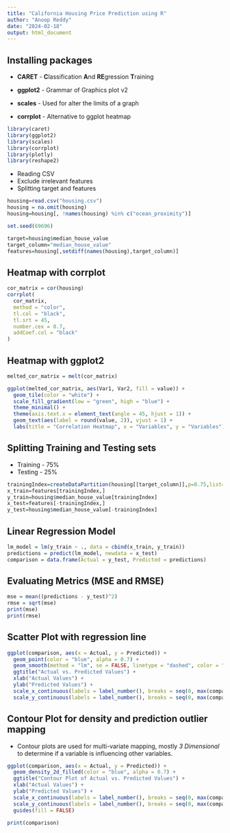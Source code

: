 ---
title: "California Housing Price Prediction using R"
author: "Anoop Reddy"
date: "2024-02-18"
output: html_document
---

## Installing packages

-   **CARET** - **C**lassification **A**nd **RE**gression **T**raining

-   **ggplot2** - Grammar of Graphics plot v2

-   **scales** - Used for alter the limits of a graph

-   **corrplot** - Alternative to ggplot heatmap

```{r packages}
library(caret)
library(ggplot2)
library(scales)
library(corrplot)
library(plotly)
library(reshape2)
```

-   Reading CSV
-   Exclude irrelevant features
-   Splitting target and features

```{r Reading csv, excluding irrelevant features, splitting target and features}
housing=read.csv("housing.csv")
housing = na.omit(housing)
housing=housing[, !names(housing) %in% c("ocean_proximity")]

set.seed(69696)

target=housing$median_house_value
target_column="median_house_value"
features=housing[,setdiff(names(housing),target_column)]
```

## Heatmap with corrplot

```{r corrplot}
cor_matrix = cor(housing)
corrplot(
  cor_matrix,
  method = "color",
  tl.col = "black",
  tl.srt = 45,
  number.cex = 0.7,
  addCoef.col = "black"
)
```

## Heatmap with ggplot2

```{r ggplot2}
melted_cor_matrix = melt(cor_matrix)

ggplot(melted_cor_matrix, aes(Var1, Var2, fill = value)) +
  geom_tile(color = "white") +
  scale_fill_gradient(low = "green", high = "blue") + 
  theme_minimal() +
  theme(axis.text.x = element_text(angle = 45, hjust = 1)) +  
  geom_text(aes(label = round(value, 2)), vjust = 1) +  
  labs(title = "Correlation Heatmap", x = "Variables", y = "Variables")

```

## Splitting Training and Testing sets

-   Training - 75%
-   Testing - 25%

```{r training set}

trainingIndex=createDataPartition(housing[[target_column]],p=0.75,list=FALSE)
x_train=features[trainingIndex,]
y_train=housing$median_house_value[trainingIndex]
x_test=features[-trainingIndex,]
y_test=housing$median_house_value[-trainingIndex]

```

## Linear Regression Model

```{r LR}
lm_model = lm(y_train ~ ., data = cbind(x_train, y_train))
predictions = predict(lm_model, newdata = x_test)
comparison = data.frame(Actual = y_test, Predicted = predictions)

```

## Evaluating Metrics (MSE and RMSE)

```{r metrics}
mse = mean((predictions - y_test)^2)
rmse = sqrt(mse)
print(mse)
print(rmse)

```

## Scatter Plot with regression line

```{r scatter}
ggplot(comparison, aes(x = Actual, y = Predicted)) +
  geom_point(color = "blue", alpha = 0.7) +
  geom_smooth(method = "lm", se = FALSE, linetype = "dashed", color = "red") +
  ggtitle("Actual vs. Predicted Values") +
  xlab("Actual Values") +
  ylab("Predicted Values") +
  scale_x_continuous(labels = label_number(), breaks = seq(0, max(comparison$Actual), by = 100000)) +
  scale_y_continuous(labels = label_number(), breaks = seq(0, max(comparison$Predicted), by = 100000))

```

## Contour Plot for density and prediction outlier mapping

-   Contour plots are used for multi-variate mapping, mostly *3 Dimensional* to determine if a variable is influencing other variables.

```{r contour}
ggplot(comparison, aes(x = Actual, y = Predicted)) +
  geom_density_2d_filled(color = "blue", alpha = 0.7) +
  ggtitle("Contour Plot of Actual vs. Predicted Values") +
  xlab("Actual Values") +
  ylab("Predicted Values") +
  scale_x_continuous(labels = label_number(), breaks = seq(0, max(comparison$Actual), by = 100000)) +
  scale_y_continuous(labels = label_number(), breaks = seq(0, max(comparison$Predicted), by = 100000)) +
  guides(fill = FALSE) 

```


```{r comparison}

print(comparison)
```